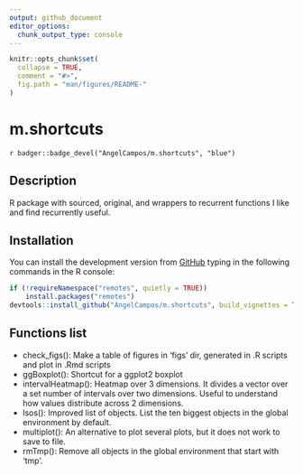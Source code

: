 ```yaml
---
output: github_document
editor_options: 
  chunk_output_type: console
---
```


```r
knitr::opts_chunk$set(
  collapse = TRUE,
  comment = "#>",
  fig.path = "man/figures/README-"
)
```

# m.shortcuts

<!-- badges: start -->
`r badger::badge_devel("AngelCampos/m.shortcuts", "blue")`
<!-- badges: end -->

## Description 

R package with sourced, original, and wrappers to recurrent functions I like 
and find recurrently useful.

## Installation

You can install the development version from
[GitHub](https://github.com/AngelCampos/m.shortcuts) typing in the following 
commands in the R console:

```r
if (!requireNamespace("remotes", quietly = TRUE))
    install.packages("remotes")
devtools::install_github("AngelCampos/m.shortcuts", build_vignettes = TRUE)
```

## Functions list

- check_figs(): Make a table of figures in 'figs' dir, generated in .R scripts 
and plot in .Rmd scripts
- ggBoxplot(): Shortcut for a ggplot2 boxplot
- intervalHeatmap(): Heatmap over 3 dimensions. It divides a vector over a 
set number of intervals over two dimensions. Useful to understand how values
distribute across 2 dimensions.
- lsos(): Improved list of objects. List the ten biggest objects in the global 
environment by default.
- multiplot(): An alternative to plot several plots, but it does not work to 
save to file.
- rmTmp(): Remove all objects in the global environment that start with 'tmp'.
